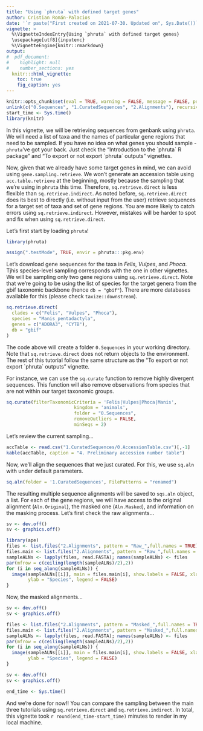 ```yaml
---
title: "Using `phruta` with defined target genes"
author: Cristian Román-Palacios
date: '`r paste("First created on 2021-07-30. Updated on", Sys.Date())`'
vignette: >
  %\VignetteIndexEntry{Using `phruta` with defined target genes}
  \usepackage[utf8]{inputenc}
  %\VignetteEngine{knitr::rmarkdown}
output:
#  pdf_document:
#    highlight: null
#    number_sections: yes
  knitr:::html_vignette:
    toc: true
    fig_caption: yes
---
```


```r
knitr::opts_chunk$set(eval = TRUE, warning = FALSE, message = FALSE, progress = FALSE)
unlink(c("0.Sequences", "1.CuratedSequences", "2.Alignments"), recursive = TRUE)
start_time <- Sys.time()
library(knitr)
```

In this vignette, we will be retrieving sequences from genbank using `phruta`. We will need a list of taxa and the names of particular gene regions that need to be sampled. If you have no idea on what genes you should sample - `phruta`'ve got your back. Just check the "Introduction to the \`phruta\` R package" and "To export or not export \`phruta\` outputs" vignettes.

Now, given that we already have some target genes in mind, we can avoid using `gene.sampling.retrieve`. We won't generate an accession table using `acc.table.retrieve` at the beginning, mostly because the sampling that we're using in `phruta` this time. Therefore, `sq.retrieve.direct` is less flexible than `sq.retrieve.indirect`. As noted before, `sq.retrieve.direct` does its best to directly (i.e. without input from the user) retrieve sequences for a target set of taxa and set of gene regions. You are more likely to catch errors using `sq.retrieve.indirect`. However, mistakes will be harder to spot and fix when using `sq.retrieve.direct`.

Let's first start by loading `phruta`!

```r
library(phruta)
```

```r
assign(".testMode", TRUE, envir = phruta:::pkg.env)
```

Let's download gene sequences for the taxa in *Felis*, *Vulpes*, and *Phoca*. Tjhis species-level sampling corresponds with the one in other vignettes. We will be sampling only two gene regions using `sq.retrieve.direct`. Note that we're going to be using the list of species for the target genera from the gbif taxonomic backbone (hence `db = "gbif"`). There are more databases available for this (please check `taxize::downstream`).

```r
sq.retrieve.direct(
  clades = c("Felis", "Vulpes", "Phoca"),
  species = "Manis_pentadactyla",
  genes = c("ADORA3", "CYTB"),
  db = "gbif"
)
```

The code above will create a folder `0.Sequences` in your working directory. Note that `sq.retrieve.direct` does not return objects to the environment. The rest of this tutorial follow the same structure as the "To export or not export \`phruta\` outputs" vignette.

For instance, we can use the `sq.curate` function to remove highly divergent sequences. This function will also remove observations from species that are not within our target taxonomic groups.

```r
sq.curate(filterTaxonomicCriteria = 'Felis|Vulpes|Phoca|Manis',
                         kingdom = 'animals', 
                         folder = "0.Sequences",
                         removeOutliers = FALSE,
                         minSeqs = 2)
```

Let's review the current sampling...

```r
accTable <- read.csv("1.CuratedSequences/0.AccessionTable.csv")[,-1]
kable(accTable, caption = "4. Preliminary accession number table")
```

Now, we'll align the sequences that we just curated. For this, we use `sq.aln` with under default parameters.

```r
sq.aln(folder = '1.CuratedSequences', FilePatterns = "renamed")
```

The resulting multiple sequence alignments will be saved to `sqs.aln` object, a list. For each of the gene regions, we will have access to the original alignment (`Aln.Original`), the masked one (`Aln.Masked`), and information on the masking process. Let's first check the raw alignments...

```r
sv <- dev.off()
sv <- graphics.off()
```

```r
library(ape)
files <- list.files("2.Alignments", pattern = "Raw_",full.names = TRUE)
files.main <- list.files("2.Alignments", pattern = "Raw_",full.names = FALSE)
sampleALNs <- lapply(files, read.FASTA); names(sampleALNs) <- files
par(mfrow = c(ceiling(length(sampleALNs)/2),2))
for (i in seq_along(sampleALNs)) {
  image(sampleALNs[[i]], main = files.main[i], show.labels = FALSE, xlab = "Position",
        ylab = "Species", legend = FALSE)
}
```

Now, the masked alignments...

```r
sv <- dev.off()
sv <- graphics.off()
```

```r
files <- list.files("2.Alignments", pattern = "Masked_",full.names = TRUE)
files.main <- list.files("2.Alignments", pattern = "Masked_",full.names = FALSE)
sampleALNs <- lapply(files, read.FASTA); names(sampleALNs) <- files
par(mfrow = c(ceiling(length(sampleALNs)/2),2))
for (i in seq_along(sampleALNs)) {
  image(sampleALNs[[i]], main = files.main[i], show.labels = FALSE, xlab = "Position",
        ylab = "Species", legend = FALSE)
}
```

```r
sv <- dev.off()
sv <- graphics.off()
```

```r
end_time <- Sys.time()
```

And we're done for now!! You can compare the sampling between the main three tutorials using `sq.retrieve.direct` and `sq.retrieve.indirect`. In total, this vignette took `r round(end_time-start_time)` minutes to render in my local machine.
